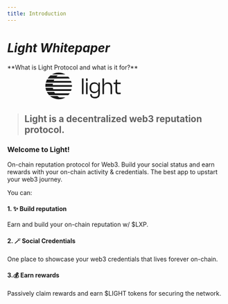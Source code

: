 ```yaml
---
title: Introduction
---
```


# _Light Whitepaper_


<Callout emoji="💡" type="info">
  **What is Light Protocol and what is it for?**
</Callout>

<div className="flex justify-center my-12">
  <span>
    <svg
      width="360"
      height="69"
      viewBox="0 0 96 36"
      fill="currentColor"
      xmlns="http://www.w3.org/2000/svg"
    >
      <path
        fillRule="evenodd"
        clipRule="evenodd"
        d="M44 27.9172V9H45.9617V27.9172H44ZM48.9297 12.1059V9H50.8639V12.1059H48.9297ZM48.9297 27.9178V13.8005H50.8639V27.9178H48.9297ZM59.0094 13.6873C55.2501 13.6873 53.1523 16.2284 53.1523 20.1814C53.1523 24.1343 55.2775 26.677 58.9824 26.6754C61.3256 26.6754 63.0145 25.3767 63.6408 23.7674H63.6682V27.325C63.6682 30.1204 62.6604 31.1932 59.7723 31.1932C56.94 31.1932 55.8225 30.2046 55.8225 27.9178H53.8878C53.8878 31.1364 56.3127 32.9999 59.7449 32.9999C63.2867 32.9999 65.6294 31.1085 65.6294 27.325V13.9695H63.8861V16.6801H63.7774C63.1775 14.9013 61.3799 13.6873 59.0094 13.6873ZM63.6682 20.6046C63.6682 23.4852 61.8701 24.925 59.4457 24.925C56.8303 24.925 55.1139 23.8801 55.1139 20.1814C55.1139 16.5111 56.7759 15.4377 59.3365 15.4377C61.8427 15.4377 63.6682 16.878 63.6682 19.7581V20.6046ZM68.6793 27.9172V9H70.641V16.569H70.7496C71.2672 15.2419 72.6565 13.6889 75.3811 13.6889C78.8955 13.6889 80.3939 16.1173 80.3939 19.308V27.9194H78.4587V19.8139C78.4587 16.7927 77.4779 15.4656 74.7533 15.4656C72.0566 15.4656 70.6389 16.7643 70.6389 19.8987V27.9172H68.6793ZM84.453 15.7204V23.9648C84.453 26.9296 85.8965 27.9462 88.3758 27.9462C89.1436 27.9402 89.9095 27.8646 90.6646 27.7203V26.0826H88.8934C87.1502 26.0826 86.4141 25.7152 86.4141 24.078V15.7204H90.6646V13.9695H86.4141V10.4124H84.9411L84.4779 13.9695H82.1921V15.7204H84.453Z"
      />
      <path
        fillRule="evenodd"
        clipRule="evenodd"
        d="M16.0001 2.00001C13.1628 1.9966 10.3761 2.75171 7.92868 4.18713H24.0704C21.6234 2.75191 18.8371 1.99681 16.0001 2.00001ZM27.5833 6.96894C28.229 7.64543 28.8144 8.37706 29.3328 9.15549H2.66604C3.04893 8.58899 3.46795 8.04779 3.92055 7.53526H3.9013C3.94051 7.49054 3.9822 7.4488 4.02379 7.40718L4.02379 7.40718L4.02381 7.40716L4.02382 7.40715L4.02383 7.40714C4.05912 7.37181 4.09433 7.33657 4.12786 7.29966C4.16923 7.25376 4.20918 7.20654 4.24912 7.15934L4.24914 7.15932L4.24914 7.15931L4.24915 7.1593L4.24916 7.15929C4.30381 7.0947 4.35845 7.03012 4.41669 6.96894H4.44389C4.99187 6.38556 5.58253 5.8438 6.21099 5.34814H15.0578C14.4291 5.84351 13.8384 6.38529 13.2907 6.96894H27.5833ZM31.5252 14.1228C31.3396 13.3775 31.1 12.6467 30.8082 11.9362H10.0476C10.2714 11.3822 10.5259 10.8411 10.8099 10.3154H1.96309C1.67905 10.841 1.42474 11.3821 1.20133 11.9362H1.19169C1.17618 11.9744 1.16241 12.0136 1.14863 12.0529C1.13623 12.0883 1.12382 12.1236 1.11014 12.1582C1.09271 12.2018 1.07411 12.2453 1.0554 12.2892C1.02546 12.3593 0.995238 12.4301 0.969097 12.5025H0.98327C0.784132 13.033 0.613954 13.5739 0.473516 14.1228H31.5252ZM31.959 16.9054H8.89781C8.93108 16.3626 8.99193 15.8218 9.08016 15.2852H0.233928C0.145228 15.8217 0.0841689 16.3625 0.0509892 16.9054H0.0413445C0.0367978 16.9703 0.0350425 17.0353 0.0333045 17.0996C0.0320115 17.1474 0.0307281 17.1949 0.028312 17.2418C0.0266981 17.2783 0.0238098 17.3145 0.0209181 17.3508C0.0177209 17.3908 0.0145195 17.431 0.0130325 17.4717H0.0198426C0.0176437 17.5285 0.0147906 17.5851 0.0119368 17.6418C0.00596993 17.7602 0 17.8786 0 17.9989C0 18.3665 0.0169902 18.7306 0.0413445 19.0919H31.959C31.9834 18.7306 32.0004 18.3665 32.0004 17.9989C32.0004 17.6314 31.9834 17.2673 31.959 16.9054ZM5.64459 30.1902H14.4914C15.2058 30.797 15.9721 31.3401 16.7813 31.8132H24.0717C21.6243 33.2487 18.8376 34.0038 16.0002 34.0004C13.5719 34.0014 11.1755 33.4466 8.99471 32.3784H8.97998C8.96431 32.3702 8.94908 32.3617 8.93395 32.3532L8.93391 32.3532C8.91461 32.3424 8.89547 32.3316 8.87579 32.3218C8.82816 32.2982 8.78135 32.2729 8.7345 32.2475C8.70392 32.231 8.67332 32.2144 8.64245 32.1983C8.4193 32.0828 8.19782 31.965 7.9809 31.8393C7.97183 31.8338 7.96243 31.8289 7.95297 31.8239L7.95294 31.8239C7.94469 31.8195 7.93639 31.8152 7.92822 31.8104H7.93448C7.12536 31.3382 6.35913 30.796 5.64459 30.1902ZM10.5714 25.2224H1.72463C2.01259 25.7807 2.33296 26.3217 2.68409 26.8426H2.66708C2.70198 26.8948 2.73966 26.9446 2.77733 26.9943C2.80753 27.0341 2.83771 27.074 2.86644 27.115C2.89513 27.1561 2.92349 27.1999 2.95222 27.2442L2.95226 27.2443C2.98816 27.2998 3.02462 27.3561 3.063 27.409H3.08111C3.49079 27.9775 3.93688 28.5189 4.41662 29.0298H27.5815C28.2271 28.353 28.8125 27.6211 29.331 26.8426H11.5292C11.1783 26.3219 10.8584 25.7809 10.5714 25.2224ZM0.16089 20.2537H9.00771C9.08779 20.7991 9.19668 21.3399 9.33394 21.8739H31.5252C31.3397 22.6192 31.1 23.35 30.8082 24.0604H1.1917C0.97846 23.5306 0.793751 22.9898 0.638357 22.4402H0.6293C0.616711 22.3969 0.60628 22.3526 0.595849 22.3083C0.587038 22.2709 0.578227 22.2335 0.568113 22.1967C0.555531 22.1505 0.541708 22.1048 0.527881 22.0591C0.509343 21.9978 0.490798 21.9365 0.475226 21.8739H0.487118C0.35013 21.3399 0.241242 20.7991 0.16089 20.2537Z"
      />
      <defs>
        <clipPath id="clip0_215_1308">
          <rect width="628" height="205" fill="white" />
        </clipPath>
      </defs>
    </svg>
  </span>
</div>

> ## Light is a decentralized web3 reputation protocol.

### Welcome to Light!

<Callout emoji="🌔">
  On-chain reputation protocol for Web3. Build your social status and earn
  rewards with your on-chain activity & credentials. The best app to upstart
  your web3 journey.
</Callout>

You can:

#### 1. ✨ Build reputation

Earn and build your on-chain reputation w/ <span className="LXP">$LXP</span>.

#### 2. 🪄 Social Credentials

One place to showcase your web3 credentials that lives forever on-chain.

#### 3.💰 Earn rewards

Passively claim rewards and earn <span className="LIGHT">$LIGHT</span> tokens for securing the network.
